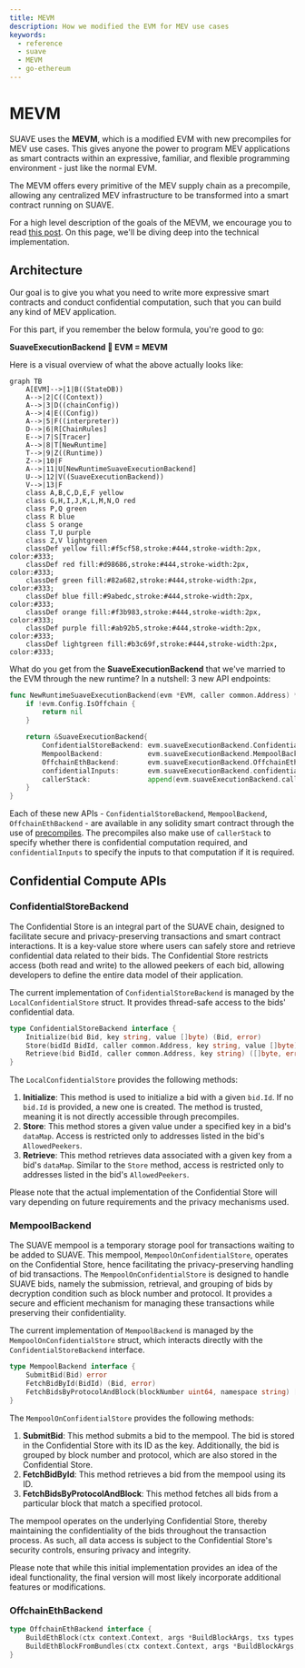 ```yaml
---
title: MEVM
description: How we modified the EVM for MEV use cases
keywords:
  - reference
  - suave
  - MEVM
  - go-ethereum
---
```


# MEVM

SUAVE uses the **MEVM**, which is a modified EVM with new precompiles for MEV use cases. This gives anyone the power to program MEV applications as smart contracts within an expressive, familiar, and flexible programming environment - just like the normal EVM. 

The MEVM offers every primitive of the MEV supply chain as a precompile, allowing any centralized MEV infrastructure to be transformed into a smart contract running on SUAVE.

For a high level description of the goals of the MEVM, we encourage you to read [this post](https://writings.flashbots.net/mevm-suave-centauri-and-beyond). On this page, we'll be diving deep into the technical implementation.

## Architecture

Our goal is to give you what you need to write more expressive smart contracts and conduct confidential computation, such that you can build any kind of MEV application.

For this part, if you remember the below formula, you're good to go:

**SuaveExecutionBackend 🤝 EVM = MEVM**

Here is a visual overview of what the above actually looks like:

```mermaid
graph TB
    A[EVM]-->|1|B((StateDB))
    A-->|2|C((Context))
    A-->|3|D((chainConfig))
    A-->|4|E((Config))
    A-->|5|F((interpreter))
    D-->|6|R[ChainRules]
    E-->|7|S[Tracer]
    A-->|8|T[NewRuntime]
    T-->|9|Z((Runtime))
    Z-->|10|F
    A-->|11|U[NewRuntimeSuaveExecutionBackend]
    U-->|12|V((SuaveExecutionBackend))
    V-->|13|F
    class A,B,C,D,E,F yellow
    class G,H,I,J,K,L,M,N,O red
    class P,Q green
    class R blue
    class S orange
    class T,U purple
    class Z,V lightgreen
    classDef yellow fill:#f5cf58,stroke:#444,stroke-width:2px, color:#333;
    classDef red fill:#d98686,stroke:#444,stroke-width:2px, color:#333;
    classDef green fill:#82a682,stroke:#444,stroke-width:2px, color:#333;
    classDef blue fill:#9abedc,stroke:#444,stroke-width:2px, color:#333;
    classDef orange fill:#f3b983,stroke:#444,stroke-width:2px, color:#333;
    classDef purple fill:#ab92b5,stroke:#444,stroke-width:2px, color:#333;
    classDef lightgreen fill:#b3c69f,stroke:#444,stroke-width:2px, color:#333;
```

What do you get from the **SuaveExecutionBackend** that we've married to the EVM through the new runtime? In a nutshell: 3 new API endpoints:

```go
func NewRuntimeSuaveExecutionBackend(evm *EVM, caller common.Address) *SuaveExecutionBackend {
	if !evm.Config.IsOffchain {
		return nil
	}

	return &SuaveExecutionBackend{
		ConfidentialStoreBackend: evm.suaveExecutionBackend.ConfidentialStoreBackend,
		MempoolBackend:           evm.suaveExecutionBackend.MempoolBackend,
		OffchainEthBackend:       evm.suaveExecutionBackend.OffchainEthBackend,
		confidentialInputs:       evm.suaveExecutionBackend.confidentialInputs,
		callerStack:              append(evm.suaveExecutionBackend.callerStack, &caller),
	}
}
```

Each of these new APIs - `ConfidentialStoreBackend`, `MempoolBackend`, `OffchainEthBackend` - are available in any solidity smart contract through the use of [precompiles](/reference/precompiles). The precompiles also make use of `callerStack` to specify whether there is confidential computation required, and `confidentialInputs` to specify the inputs to that computation if it is required.

## Confidential Compute APIs

### ConfidentialStoreBackend

The Confidential Store is an integral part of the SUAVE chain, designed to facilitate secure and privacy-preserving transactions and smart contract interactions. It is a key-value store where users can safely store and retrieve confidential data related to their bids. The Confidential Store restricts access (both read and write) to the allowed peekers of each bid, allowing developers to define the entire data model of their application.

The current implementation of `ConfidentialStoreBackend` is managed by the `LocalConfidentialStore` struct. It provides thread-safe access to the bids' confidential data.

```go
type ConfidentialStoreBackend interface {
    Initialize(bid Bid, key string, value []byte) (Bid, error)
    Store(bidId BidId, caller common.Address, key string, value []byte) (Bid, error)
    Retrieve(bid BidId, caller common.Address, key string) ([]byte, error)
}
```

The `LocalConfidentialStore` provides the following methods:

1. **Initialize**: This method is used to initialize a bid with a given `bid.Id`. If no `bid.Id` is provided, a new one is created. The method is trusted, meaning it is not directly accessible through precompiles.
2. **Store**: This method stores a given value under a specified key in a bid's `dataMap`. Access is restricted only to addresses listed in the bid's `AllowedPeekers`.
3. **Retrieve**: This method retrieves data associated with a given key from a bid's `dataMap`. Similar to the `Store` method, access is restricted only to addresses listed in the bid's `AllowedPeekers`.

Please note that the actual implementation of the Confidential Store will vary depending on future requirements and the privacy mechanisms used.

### MempoolBackend

The SUAVE mempool is a temporary storage pool for transactions waiting to be added to SUAVE. This mempool, `MempoolOnConfidentialStore`, operates on the Confidential Store, hence facilitating the privacy-preserving handling of bid transactions. The `MempoolOnConfidentialStore` is designed to handle SUAVE bids, namely the submission, retrieval, and grouping of bids by decryption condition such as block number and protocol. It provides a secure and efficient mechanism for managing these transactions while preserving their confidentiality.

The current implementation of `MempoolBackend` is managed by the `MempoolOnConfidentialStore` struct, which interacts directly with the `ConfidentialStoreBackend` interface.

```go
type MempoolBackend interface {
    SubmitBid(Bid) error
    FetchBidById(BidId) (Bid, error)
    FetchBidsByProtocolAndBlock(blockNumber uint64, namespace string) []Bid
}
```

The `MempoolOnConfidentialStore` provides the following methods:

1. **SubmitBid**: This method submits a bid to the mempool. The bid is stored in the Confidential Store with its ID as the key. Additionally, the bid is grouped by block number and protocol, which are also stored in the Confidential Store.
2. **FetchBidById**: This method retrieves a bid from the mempool using its ID.
3. **FetchBidsByProtocolAndBlock**: This method fetches all bids from a particular block that match a specified protocol.

The mempool operates on the underlying Confidential Store, thereby maintaining the confidentiality of the bids throughout the transaction process. As such, all data access is subject to the Confidential Store's security controls, ensuring privacy and integrity. 

Please note that while this initial implementation provides an idea of the ideal functionality, the final version will most likely incorporate additional features or modifications.

### OffchainEthBackend

```go
type OffchainEthBackend interface {
    BuildEthBlock(ctx context.Context, args *BuildBlockArgs, txs types.Transactions) (*engine.ExecutionPayloadEnvelope, error)
    BuildEthBlockFromBundles(ctx context.Context, args *BuildBlockArgs, bundles []types.SBundle) (*engine.ExecutionPayloadEnvelope, error)
}
```
